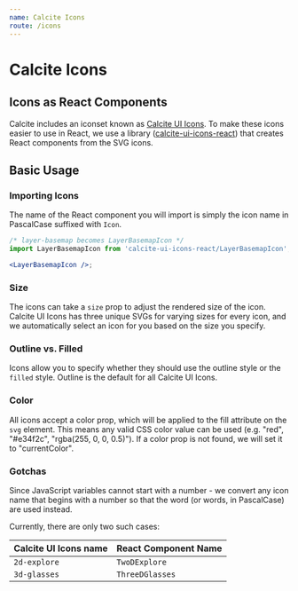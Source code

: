 ```yaml
---
name: Calcite Icons
route: /icons
---
```




# Calcite Icons

## Icons as React Components

Calcite includes an iconset known as [Calcite UI Icons](https://esri.github.io/calcite-ui-icons).
To make these icons easier to use in React, we use a library ([calcite-ui-icons-react](https://www.npmjs.com/package/calcite-ui-icons-react))
that creates React components from the SVG icons.

## Basic Usage

### Importing Icons

The name of the React component you will import is simply the icon name in PascalCase suffixed with `Icon`.

```jsx
/* layer-basemap becomes LayerBasemapIcon */
import LayerBasemapIcon from 'calcite-ui-icons-react/LayerBasemapIcon';

<LayerBasemapIcon />;
```

### Size

The icons can take a `size` prop to adjust the rendered size of the icon.
Calcite UI Icons has three unique SVGs for varying sizes for every icon, and we
automatically select an icon for you based on the size you specify.

<Playground>
  <LayerBasemapIcon size={16} />
  <LayerBasemapIcon size={24} />
  <LayerBasemapIcon size={32} />
  <LayerBasemapIcon size={64} />
</Playground>

### Outline vs. Filled

Icons allow you to specify whether they should use the outline style or the
`filled` style. Outline is the default for all Calcite UI Icons.

<Playground>
  <MagnifyingGlassIcon />
  <MagnifyingGlassIcon filled />
</Playground>

### Color

All icons accept a color prop, which will be applied to the fill attribute on
the `svg` element. This means any valid CSS color value can be used
(e.g. "red", "#e34f2c", "rgba(255, 0, 0, 0.5)"). If a color prop is not found,
we will set it to "currentColor".

<Playground>
  <GlobeIcon color="red" />
  <GlobeIcon filled color="#1d5d8c" />
  <GlobeIcon filled color="rgba(155, 30, 95, 0.5)" />
</Playground>

### Gotchas

Since JavaScript variables cannot start with a number - we convert any icon name
that begins with a number so that the word (or words, in PascalCase) are used
instead.

Currently, there are only two such cases:

| Calcite UI Icons name | React Component Name |
| --------------------- | -------------------- |
| `2d-explore`          | `TwoDExplore`        |
| `3d-glasses`          | `ThreeDGlasses`      |
